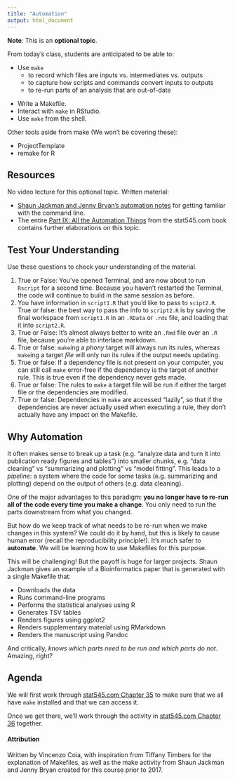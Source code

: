 ```yaml
---
title: "Automation"
output: html_document
---
```


**Note**: This is an **optional topic**. 

From today's class, students are anticipated to be able to:

<!-- * Run an R script non-interactively --> 
* Use `make`
  - to record which files are inputs vs. intermediates vs. outputs
  - to capture how scripts and commands convert inputs to outputs
  - to re-run parts of an analysis that are out-of-date
  
<!-- * Render R code (.R or .Rmd) in batch mode using `Rscript`, either entire scripts or snippets of code. -->
<!-- * Render R code (.R or .Rmd) from within R. -->

* Write a Makefile.
* Interact with `make` in RStudio.
* Use `make` from the shell.

Other tools aside from make (We won't be covering these):

- ProjectTemplate 
- remake for R

## Resources

No video lecture for this optional topic. Written material:

- [Shaun Jackman and Jenny Bryan's automation notes](https://github.com/STAT545-UBC/STAT545-UBC-original-website/blob/master/automation01_slides/slides.md) for getting familiar with the command line.
- The entire [Part IX: All the Automation Things](https://stat545.com/automation-overview.html) from the stat545.com book contains further elaborations on this topic.

<!-- **NOTE**: `make` should already be installed for MacOS and Linux users. Windows users might have to specially install `make`: info can be found [in the stat545.com Chapter 34](https://stat545.com/make-windows.html). -->


## Test Your Understanding

Use these questions to check your understanding of the material. 

1. True or False: You've opened Terminal, and are now about to run `Rscript` for a second time. Because you haven't restarted the Terminal, the code will continue to build in the same session as before.
2. You have information in `script1.R` that you'd like to pass to `scipt2.R`. True or false: the best way to pass the info to `script2.R` is by saving the final workspace from `script1.R` in an `.RData` or `.rds` file, and loading that it into `script2.R`.
3. True or False: It's almost always better to write an `.Rmd` file over an `.R` file, because you're able to interlace markdown. 
4. True or false: `make`ing a *phony* target will always run its rules, whereas `make`ing a target *file* will only run its rules if the output needs updating. 
5. True or false: If a dependency file is not present on your computer, you can still call `make` error-free if the dependency is the target of another rule. This is true even if the dependency never gets made.
6. True or false: The rules to `make` a target file will be run if either the target file or the dependencies are modified.
7. True or false: Dependencies in `make` are accessed "lazily", so that if the dependencies are never actually used when executing a rule, they don't actually have any impact on the Makefile.

## Why Automation 

It often makes sense to break up a task (e.g. "analyze data and turn it into publication ready figures and tables") into smaller chunks, e.g. "data cleaning" vs "summarizing and plotting" vs "model fitting". This leads to a *pipeline*: a system where the code for some tasks (e.g. summarizing and plotting) depend on the output of others (e.g. data cleaning). 

One of the major advantages to this paradigm: **you no longer have to re-run all of the code every time you make a change**. You only need to run the parts downstream from what you changed. 

But how do we keep track of what needs to be re-run when we make changes in this system? We could do it by hand, but this is likely to cause human error (recall the reproducibility principle!). It's much safer to **automate**. We will be learning how to use Makefiles for this purpose. 

This will be challenging! But the payoff is huge for larger projects. Shaun Jackman gives an example of a Bioinformatics paper that is generated with a single Makefile that: 

- Downloads the data 
- Runs command-line programs 
- Performs the statistical analyses using R 
- Generates TSV tables 
- Renders figures using ggplot2 
- Renders supplementary material using RMarkdown 
- Renders the manuscript using Pandoc 

And critically, *knows which parts need to be run and which parts do not*. Amazing, right? 

## Agenda 

We will first work through [stat545.com Chapter 35](https://stat545.com/make-test-drive.html) to make sure that we all have `make` installed and that we can access it. 

Once we get there, we'll work through the activity in [stat545.com Chapter 36](https://stat545.com/automating-pipeline.html) together. 

<!-- ## Demonstration -->


<!-- ### Multi-file analyses -->

<!-- It's often not a good idea to write an analysis in a single R/Rmd script, especially if the analysis has multiple steps to it. Here are a few benefits: -->

<!-- - You won't have to run upstream calculations (like data processing / cleaning) every time you run the script. Instead, write a script to process the data, and write the output to file. -->
<!-- - If your analysis branches into different explorations, you'll have to run irrelevant computations each time (and those computations may be a source of error). -->
<!-- - You're less likely to end up with an overloaded workspace. -->
<!-- - People can mentally compartmentalize the analysis into several tasks, making the analysis more understandable and easier to debug. -->

<!-- There is no single ideal way to organize your files. But you might want to include folders like these: -->

<!-- - `data`: Usually holds the raw data, which is not meant to be modified ever.  -->
<!-- - `src`: Holds files containing R code to do the analysis.  -->
<!-- - `output` or `img`: Folder containing outputs of the analysis, sometimes just images. -->

<!-- Always include a README explaining:  -->

<!-- - what the analysis is about (orient a visitor),  -->
<!-- - how to engage with the analysis (explore files and run code), and  -->
<!-- - what dependencies are required to run the analysis (a list of R packages, and the version of R you're running -- use `R.version`). -->
<!--     - Useful to use a package manager or Docker -- not explored in this course.  -->

<!-- ### Non-interactive programming (batch processing) -->

<!-- When we write R code, we usually do so _interactively_: we run bits and pieces as we write it. But, when you're done adding code to a script (for now), it's useful to run that script _non-interactively_, or in "batch mode". You can think of this as running a script from top-to-bottom from a clean slate.  -->

<!-- You've done this before: when you click "knit" in RStudio to knit an .Rmd file, you're running that .Rmd file non-interactively. But if you want to orchestrate and run multiple files, it gets tiresome to click "knit" on the files, and in the correct order. Instead, run a file from the Terminal / command line using the `Rscript` command.  -->

<!-- Here's a summary of the commands you'll need to run a file non-interactively, comparing both from R and from Terminal: -->

<!-- | file         | From R | From Terminal | -->
<!-- |--------------|--------|---------------| -->
<!-- | `script.R`   | `source("script.R")` or "source" button in RStudio | `Rscript script.R` | -->
<!-- | `report.Rmd` | `rmarkdown::render("report.Rmd")` or "knit" button in RStudio | `Rscript -e 'rmarkdown::render("report.Rmd")'` | -->

<!-- Notice that there isn't actually a way to build an .Rmd file from the Terminal directly, so we have to use the `-e` tag, which executes R code that follows within quotation marks.  -->

<!-- Benefits of running code non-interactively: -->

<!-- - The only real way to ensure your work is reproducible.  -->
<!-- - Like a conductor, focus on higher-level computation of different tasks without having to go into each script and manually run the code. -->
<!-- - Gain access to cloud computing services like Amazon AWS. -->

<!-- Note that opening RStudio starts a _session_ of R, a single "brain" that you send commands to -- even across files. But, each non-interactive run of a script is self-contained -- except the `source()` function, which runs code in the active R session. -->


<!-- ### Command line -->

<!-- We'll review the following bash commands/features: -->

<!-- - `rm` -->
<!-- - `cd` -->
<!-- - `ls` -->
<!-- - tags with `-` -->
<!-- - help with `--help` -->

<!-- ### Makefiles -->

<!-- With multiple files, how can you keep track of running the files in the right order? Or, running only the parts of your analysis that needs updating? That's where Makefiles come in handy. The software `make` reads this and executes parts of the analysis that needs executing. -->

<!-- Each block of code in a Makefile is called a rule, it looks something like this: -->

<!-- ``` -->
<!-- file_to_create: files.it depends.on like_this.R -->
<!-- 	code to be run in the command line -->
<!-- 	that can have multiple lines of code -->
<!-- 	Rscript like_this.R -->
<!-- ``` -->

<!-- * `file_to_create` is a target, a file to be created, or built. -->
<!-- * `files.it`, `depends.on`, and `like_this.R` are dependencies, files which are needed to build or update the target. Targets can have zero or more dependencies. -->
<!-- * `:` separates targets from dependencies. -->
<!-- * `code to be run in the command line`, ..., `Rscript like_this.R` are actions, commands to run to build or update the target using the dependencies. Targets can have zero or more actions. Actions are indented using the TAB character, not spaces. -->
<!-- * Together, the target, dependencies, and actions form a rule. -->

<!-- When will a rule be run? -->

<!-- - If the target is not present in your folder, or -->
<!-- - If a dependency is newer than the target file. -->

<!-- #### Makefile activity -->

<!-- We'll demo the process of building up to a makefile for a simple directory structure that involves processing raw data and making some plots out of the raw data. Example final product here: https://github.com/lucylgao/penguins-toy-analysis Intermediate steps are included as commits.  -->

<!-- Another good resource is the [makefile activity](https://stat545.com/automating-pipeline.html) included in the stat545.com book.  -->

<!-- ### Running R in the background -->

<!-- Sometimes you'll write an R script that takes a long time to run. You'd like to start the execution of the code, go to bed, and wake up to freshly computed output. To run `script.R` and record a log of the things you'd normally see when you run code interactively in a file called `log.out`, run this code: -->

<!-- ``` -->
<!-- nohup Rscript script.R > log.out 2>&1 & -->
<!-- ``` -->

<!-- [This R-Bloggers post](https://www.r-bloggers.com/2012/01/long-running-r-commands-unix-screen-nohup-and-r/) explains this command well, but here's a breakdown: -->

<!-- - `nohup` sends the code execution to the background. -->
<!-- - `> log.out 2>&1` directs output and messages to `log.out`. -->
<!-- - The final `&` frees up your terminal  -->

<!-- Just be careful to get the directory of the files right.  -->

<!-- Alternatively, you can [use RStudio to submit a job](https://blog.rstudio.com/2019/03/14/rstudio-1-2-jobs/). -->

#### Attribution

Written by Vincenzo Coia, with inspiration from Tiffany Timbers for the explanation of Makefiles, as well as the make activity from Shaun Jackman and Jenny Bryan created for this course prior to 2017.